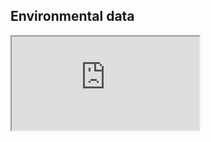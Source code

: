 ## Environmental data {.unnumbered}


<div class="container">
  <iframe class="responsive-iframe" src="https://biodiversitydata.github.io/data-cleaning"></iframe>
</div>